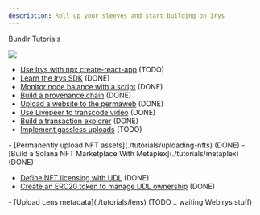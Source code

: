 ```yaml
---
description: Roll up your sleeves and start building on Irys
---
```



<div className="py-20">
<Heading level={1}  className="mb-4">Bundlr Tutorials</Heading>

</div>

<img
	src="https://bundlr.network/new/assets/home/data-donuts.webp"
	className="absolute mt-20 top-20 hidden xl:flex right-10 w-[300px]"
/>

<div className="-mt-10">
<SectionTitle title={"Basics"} />

-   [Use Irys with npx create-react-app](./tutorials/react) (TODO)
-   [Learn the Irys SDK](./tutorials/irys-sdk.mdx) (DONE)
-   [Monitor node balance with a script](./tutorials/monitor-node-balance) (DONE)
-   [Build a provenance chain](./tutorials/provenance-chain) (DONE)
-   [Upload a website to the permaweb](./tutorials/uploading-static-sites) (DONE)
-   [Use Livepeer to transcode video](./tutorials/livepeer) (DONE)
-   [Build a transaction explorer](./tutorials/irys-explorer) (DONE)
-   [Implement gassless uploads](./tutorials/gassless-uploading) (TODO)

</div>

<div className="mt-10">
<SectionTitle title={"NFTs"} />
- [Permanently upload NFT assets](./tutorials/uploading-nfts) (DONE)
- [Build a Solana NFT Marketplace With Metaplex](./tutorials/metaplex) (DONE)

</div>

<div className="mt-10">
<SectionTitle title={"UDL"} />

-   [Define NFT licensing with UDL](./tutorials/udl-nft) (DONE)
-   [Create an ERC20 token to manage UDL ownership](./tutorials/udl-erc20) (DONE)

</div>

<div className="mt-10">
<SectionTitle title={"Lens"} />
-   [Upload Lens metadata](./tutorials/lens)  (TODO .. waiting WebIrys stuff)

</div>
